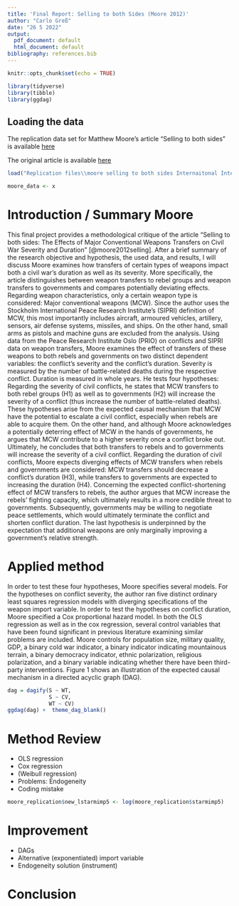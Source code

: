 ```yaml
---
title: 'Final Report: Selling to both Sides (Moore 2012)'
author: "Carlo Greß"
date: "26 5 2022"
output:
  pdf_document: default
  html_document: default
bibliography: references.bib 
---
```


```r
knitr::opts_chunk$set(echo = TRUE)
```


```r
library(tidyverse)
library(tibble)
library(ggdag)
```

## Loading the data 

The replication data set for Matthew Moore's article "Selling to both sides" is available [here](https://dataverse.harvard.edu/dataset.xhtml?persistentId=doi:10.7910/DVN/8PKAI0)

The original article is available [here](https://www.tandfonline.com/doi/pdf/10.1080/03050629.2012.676511?casa_token=JNzRApl8w24AAAAA:Sth2YQPRDCYC-RSAX90DJVyzofnIauIWa9eU7561mATdM_fm2NdfEJHqKdOOavQeNwlJNLF-mvJExw ) 

```r
load("Replication files\\moore selling to both sides Internaitonal Interactions.RData")

moore_data <- x
```


# Introduction / Summary Moore 
This final project provides a methodological critique of the article "Selling to both sides: The Effects of Major Conventional Weapons Transfers on Civil War Severity and Duration" [@moore2012selling]. After a brief summary of the research objective and hypothesis, the used data, and results, I will discuss Moore examines how transfers of certain types of weapons impact both a civil war's duration as well as its severity. More specifically, the article distinguishes between weapon transfers to rebel groups and weapon transfers to governments and compares potentially deviating effects. Regarding weapon characteristics, only a certain weapon type is considered: Major conventional weapons (MCW). Since the author uses the Stockholm International Peace Research Institute's (SIPRI) definition of MCW, this most importantly includes aircraft, armoured vehicles, artillery, sensors, air defense systems, missiles, and ships. On the other hand, small arms as pistols and machine guns are excluded from the analysis. 
Using data from the Peace Research Institute Oslo (PRIO) on conflicts and SIPRI data on weapon transfers, Moore examines the effect of transfers of these weapons to both rebels and governments on two distinct dependent variables: the conflict's severity and the conflict's duration. Severity is measured by the number of battle-related deaths during the respective conflict. Duration is measured in whole years. He tests four hypotheses: Regarding the severity of civil conflicts, he states that MCW transfers to both rebel groups (H1) as well as to governments (H2) will increase the severity of a conflict (thus increase the number of battle-related deaths). These hypotheses arise from the expected causal mechanism that MCW have the potential to escalate a civil conflict, especially when rebels are able to acquire them. On the other hand, and although Moore acknowledges a potentially deterring effect of MCW in the hands of governments, he argues that MCW contribute to a higher severity once a conflict broke out. Ultimately, he concludes that both transfers to rebels and to governments will increase the severity of a civil conflict. 
Regarding the duration of civil conflicts, Moore expects diverging effects of MCW transfers when rebels and governments are considered: MCW transfers should decrease a conflict’s duration (H3), while transfers to governments are expected to increasing the duration (H4). Concerning the expected conflict-shortening effect of MCW transfers to rebels, the author argues that MCW increase the rebels’ fighting capacity, which ultimately results in a more credible threat to governments. Subsequently, governments may be willing to negotiate peace settlements, which would ultimately terminate the conflict and shorten conflict duration. The last hypothesis is underpinned by the expectation that additional weapons are only marginally improving a government’s relative strength.

# Applied method
In order to test these four hypotheses, Moore specifies several models. For the hypotheses on conflict severity, the author ran five distinct ordinary least squares regression models with diverging specifications of the weapon import variable. In order to test the hypotheses on conflict duration, Moore specified a Cox proportional hazard model. In both the OLS regression as well as in the cox regression, several control variables that have been found significant in previous literature examining similar problems are included. Moore controls for population size, military quality, GDP, a binary cold war indicator, a binary indicator indicating mountainous terrain, a binary democracy indicator, ethnic polarization, religious polarization, and a binary variable indicating whether there have been third-party interventions. Figure 1 shows an illustration of the expected causal mechanism in a directed acyclic graph (DAG). 

```r
dag = dagify(S ~ WT,
             S ~ CV,
             WT ~ CV)
ggdag(dag) +  theme_dag_blank()
```

# Method Review 
-	OLS regression
-	Cox regression
-	(Weibull regression)
-	Problems: Endogeneity
-	Coding mistake

```r
moore_replication$new_lstarmimp5 <- log(moore_replication$starmimp5)
```


# Improvement 
-	DAGs
-	Alternative (exponentiated) import variable 
-	Endogeneity solution (instrument)

# Conclusion 
